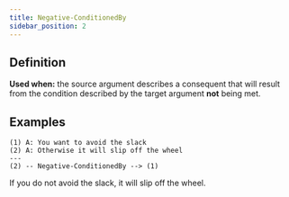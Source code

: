 ```yaml
---
title: Negative-ConditionedBy
sidebar_position: 2
---
```


## Definition

**Used when:** the source argument describes a consequent that will result from the condition described by the target argument **not** being met.

## Examples

```
(1) A: You want to avoid the slack
(2) A: Otherwise it will slip off the wheel
---
(2) -- Negative-ConditionedBy --> (1)
```
If you do not avoid the slack, it will slip off the wheel.
